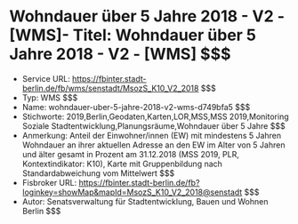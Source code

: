 # Wohndauer über 5 Jahre 2018 - V2 - [WMS]- Titel: Wohndauer über 5 Jahre 2018 - V2 - [WMS] $$$
- Service URL: https://fbinter.stadt-berlin.de/fb/wms/senstadt/MsozS_K10_V2_2018 $$$
- Typ: WMS $$$
- Name: wohndauer-uber-5-jahre-2018-v2-wms-d749bfa5 $$$
- Stichworte: 2019,Berlin,Geodaten,Karten,LOR,MSS,MSS 2019,Monitoring Soziale Stadtentwicklung,Planungsräume,Wohndauer über 5 Jahre $$$
- Anmerkung: Anteil der Einwohner/innen (EW) mit mindestens 5 Jahren Wohndauer an ihrer aktuellen Adresse an den EW im Alter von 5 Jahren und älter gesamt in Prozent am 31.12.2018 (MSS 2019, PLR, Kontextindikator: K10), Karte mit Gruppenbildung nach Standardabweichung vom Mittelwert $$$
- Fisbroker URL: https://fbinter.stadt-berlin.de/fb?loginkey=showMap&mapId=MsozS_K10_V2_2018@senstadt $$$
- Autor: Senatsverwaltung für Stadtentwicklung, Bauen und Wohnen Berlin $$$
